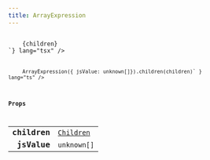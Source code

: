 ```yaml
---
title: ArrayExpression
---
```



<Tabs syncKey="component-style">
    <TabItem label="jsx">
        <Code code={`import { ArrayExpression } from "@alloy-js/core" 

<ArrayExpression jsValue={unknown[]}>
    {children}
</ArrayExpression>`} lang="tsx" />
</TabItem>
<TabItem label="stc">
    <Code code={`import { ArrayExpression } from "@alloy-js/core/stc" 

ArrayExpression({ jsValue: unknown[]}).children(children)` } lang="ts" />
</TabItem>
</Tabs>

### Props

<table>
  <tr>
    <td style="text-align: right;font-weight: bold;">children</td>
    <td>
      <Badge text="optional" variant="note" size="small" /> <code><a href="../../../core/types/children/">Children</a></code>
  
  
  
  
  </td>
  </tr>
  <tr>
    <td style="text-align: right;font-weight: bold;">jsValue</td>
    <td>
      <Badge text="optional" variant="note" size="small" /> <code>unknown[]</code>
  
  
  
  
  </td>
  </tr>
</table>